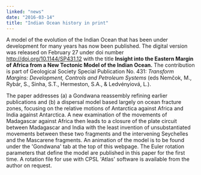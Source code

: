 ```yaml
---
linked: "news"
date: "2016-03-14"
title: "Indian Ocean history in print"
---
```


A model of the evolution of the Indian Ocean that has been under development for
many years has  now been published. The digital version was released on February
27 under doi number <http://doi.org/10.1144/SP431.12> with the title __Insight into
the Eastern Margin of Africa from a New Tectonic Model of the Indian Ocean.__ The
contribution is part of Geological Society  Special Publication No. 431:
_Transform Margins: Development, Controls and Petroleum Systems_ (eds Nemčok, M.,
Rybár, S., Sinha, S.T., Hermeston, S.A., & Ledvényiová, L.). 

The paper addresses (a) a Gondwana reassembly refining earlier publications and
(b) a dispersal  model based largely on ocean fracture zones, focusing on the
relative motions of Antarctica  against Africa and India against Antarctica. A
new examination of the movements of Madagascar  against Africa then leads to a
closure of the plate circuit between Madagascar and India with the  least
invention of unsubstantiated movements between these two fragments and the
intervening  Seychelles and the Mascarene fragments. An animation of the model
is to be found under the  'Gondwana' tab at the top of this webpage. The Euler
rotation parameters that define the model  are published in this paper for the
first time. A rotation file for use with CPSL 'Atlas' software is  available
from the author on request. 

<PublishDate />

